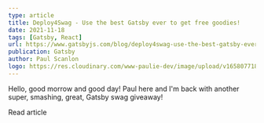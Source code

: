 ```yaml
---
type: article
title: Deploy4Swag - Use the best Gatsby ever to get free goodies!
date: 2021-11-18
tags: [Gatsby, React]
url: https://www.gatsbyjs.com/blog/deploy4swag-use-the-best-gatsby-ever-to-get-free-goodies
publication: Gatsby
author: Paul Scanlon
logo: https://res.cloudinary.com/www-paulie-dev/image/upload/v1658077182/paulie.dev/Logos/gatsby-logo_dgbkjm.png
---
```


Hello, good morrow and good day! Paul here and I'm back with another super, smashing, great, Gatsby swag giveaway!

<CtaExternal href='https://www.gatsbyjs.com/blog/deploy4swag-use-the-best-gatsby-ever-to-get-free-goodies'>
  Read article
</CtaExternal>
